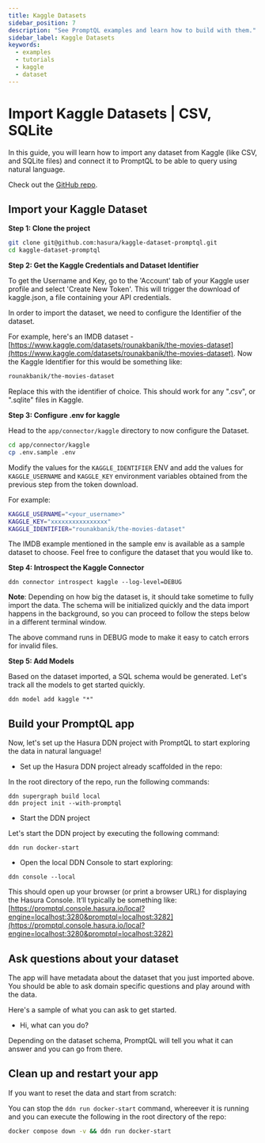 ```yaml
---
title: Kaggle Datasets
sidebar_position: 7
description: "See PromptQL examples and learn how to build with them."
sidebar_label: Kaggle Datasets
keywords:
  - examples
  - tutorials
  - kaggle
  - dataset
---
```



# Import Kaggle Datasets | CSV, SQLite

In this guide, you will learn how to import any dataset from Kaggle (like CSV, and SQLite files) and connect it to
PromptQL to be able to query using natural language.

Check out the [GitHub repo](https://github.com/hasura/kaggle-dataset-promptql).

<Prereqs />

## Import your Kaggle Dataset

**Step 1: Clone the project**

```bash copy
git clone git@github.com:hasura/kaggle-dataset-promptql.git
cd kaggle-dataset-promptql
```

**Step 2: Get the Kaggle Credentials and Dataset Identifier**

To get the Username and Key, go to the 'Account' tab of your Kaggle user profile and select 'Create New Token'. This
will trigger the download of kaggle.json, a file containing your API credentials.

In order to import the dataset, we need to configure the Identifier of the dataset.

For example, here's an IMDB dataset -
[https://www.kaggle.com/datasets/rounakbanik/the-movies-dataset](https://www.kaggle.com/datasets/rounakbanik/the-movies-dataset).
Now the Kaggle Identifier for this would be something like:

```bash copy
rounakbanik/the-movies-dataset
```

Replace this with the identifier of choice. This should work for any ".csv", or ".sqlite" files in Kaggle.

**Step 3: Configure .env for kaggle**

Head to the `app/connector/kaggle` directory to now configure the Dataset.

```bash copy
cd app/connector/kaggle
cp .env.sample .env
```

Modify the values for the `KAGGLE_IDENTIFIER` ENV and add the values for `KAGGLE_USERNAME` and `KAGGLE_KEY` environment
variables obtained from the previous step from the token download.

For example:

```bash copy
KAGGLE_USERNAME="<your_username>"
KAGGLE_KEY="xxxxxxxxxxxxxxxx"
KAGGLE_IDENTIFIER="rounakbanik/the-movies-dataset"
```

The IMDB example mentioned in the sample env is available as a sample dataset to choose. Feel free to configure the
dataset that you would like to.

**Step 4: Introspect the Kaggle Connector**

```ddn
ddn connector introspect kaggle --log-level=DEBUG
```

**Note**: Depending on how big the dataset is, it should take sometime to fully import the data. The schema will be
initialized quickly and the data import happens in the background, so you can proceed to follow the steps below in a
different terminal window.

The above command runs in DEBUG mode to make it easy to catch errors for invalid files.

**Step 5: Add Models**

Based on the dataset imported, a SQL schema would be generated. Let's track all the models to get started quickly.

```ddn
ddn model add kaggle "*"
```

## Build your PromptQL app

Now, let's set up the Hasura DDN project with PromptQL to start exploring the data in natural language!

- Set up the Hasura DDN project already scaffolded in the repo:

In the root directory of the repo, run the following commands:

```ddn
ddn supergraph build local
ddn project init --with-promptql
```

- Start the DDN project

Let's start the DDN project by executing the following command:

```ddn
ddn run docker-start
```

- Open the local DDN Console to start exploring:

```ddn
ddn console --local
```

This should open up your browser (or print a browser URL) for displaying the Hasura Console. It’ll typically be
something like:
[https://promptql.console.hasura.io/local?engine=localhost:3280&promptql=localhost:3282](https://promptql.console.hasura.io/local?engine=localhost:3280&promptql=localhost:3282)

## Ask questions about your dataset

The app will have metadata about the dataset that you just imported above. You should be able to ask domain specific
questions and play around with the data.

Here's a sample of what you can ask to get started.

- Hi, what can you do?

Depending on the dataset schema, PromptQL will tell you what it can answer and you can go from there.

## Clean up and restart your app

If you want to reset the data and start from scratch:

You can stop the `ddn run docker-start` command, whereever it is running and you can execute the following in the root
directory of the repo:

```bash copy
docker compose down -v && ddn run docker-start
```
